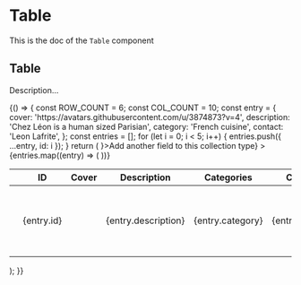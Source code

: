 <!--- Table.stories.mdx --->


<Meta title="Design System/Organisms/Table" component={Table} />

# Table

This is the doc of the `Table` component

## Table

Description...

<Canvas>
  <Story name="base">
    {() => {
      const ROW_COUNT = 6;
      const COL_COUNT = 10;
      const entry = {
        cover: 'https://avatars.githubusercontent.com/u/3874873?v=4',
        description: 'Chez Léon is a human sized Parisian',
        category: 'French cuisine',
        contact: 'Leon Lafrite',
      };
      const entries = [];
      for (let i = 0; i < 5; i++) {
        entries.push({ ...entry, id: i });
      }
      return (
        <Box padding={8} background="neutral100">
          <Table
            colCount={COL_COUNT}
            rowCount={ROW_COUNT}
            footer={<Tfooter icon={<AddIcon />}>Add another field to this collection type</Tfooter>}
          >
            <Thead>
              <Tr>
                <Th>
                  <BaseCheckbox aria-label="Select all entries" />
                </Th>
                <Th>
                  <TableLabel as="span">ID</TableLabel>
                </Th>
                <Th>
                  <TableLabel as="span">Cover</TableLabel>
                </Th>
                <Th>
                  <TableLabel as="span">Description</TableLabel>
                </Th>
                <Th>
                  <TableLabel as="span">Categories</TableLabel>
                </Th>
                <Th>
                  <TableLabel as="span">Contact</TableLabel>
                </Th>
                <Th>More</Th>
                <Th>More</Th>
                <Th>More</Th>
                <Th>
                  <VisuallyHidden>Actions</VisuallyHidden>
                </Th>
              </Tr>
            </Thead>
            <Tbody>
              {entries.map((entry) => (
                <Tr key={entry.id}>
                  <Td>
                    <BaseCheckbox aria-label={`Select ${entry.contact}`} />
                  </Td>
                  <Td>
                    <Text textColor="neutral800" as="span">
                      {entry.id}
                    </Text>
                  </Td>
                  <Td>
                    <Avatar src={entry.cover} alt={entry.contact} />
                  </Td>
                  <Td>
                    <Text textColor="neutral800" as="span">
                      {entry.description}
                    </Text>
                  </Td>
                  <Td>
                    <Text textColor="neutral800" as="span">
                      {entry.category}
                    </Text>
                  </Td>
                  <Td>
                    <Text textColor="neutral800" as="span">
                      {entry.contact}
                    </Text>
                  </Td>
                  <Td>
                    <Text textColor="neutral800" as="span">
                      {entry.description}
                    </Text>
                  </Td>
                  <Td>
                    <Text textColor="neutral800" as="span">
                      {entry.description}
                    </Text>
                  </Td>
                  <Td>
                    <Text textColor="neutral800" as="span">
                      {entry.description}
                    </Text>
                  </Td>
                  <Td>
                    <Row>
                      <IconButton onClick={() => console.log('edit')} title="Edit" noBorder>
                        <EditIcon />
                      </IconButton>
                      <Box paddingLeft={1}>
                        <IconButton onClick={() => console.log('delete')} title="Delete" noBorder>
                          <DeleteIcon />
                        </IconButton>
                      </Box>
                    </Row>
                  </Td>
                </Tr>
              ))}
            </Tbody>
          </Table>
        </Box>
      );
    }}
  </Story>
</Canvas>
